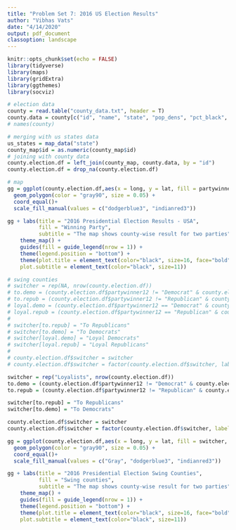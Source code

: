 ```yaml
---
title: "Problem Set 7: 2016 US Election Results"
author: "Vibhas Vats"
date: "4/14/2020"
output: pdf_document
classoption: landscape
---
```


```r
knitr::opts_chunk$set(echo = FALSE)
library(tidyverse)
library(maps)
library(gridExtra)
library(ggthemes)
library(socviz)
```



```r
# election data
county = read.table("county_data.txt", header = T)
county.data = county[c("id", "name", "state", "pop_dens", "pct_black", "census_region","winner", "partywinner16", "partywinner12", "flipped" )]
# names(county)

# merging with us states data 
us_states = map_data("state")
county_map$id = as.numeric(county_map$id)
# joining with county data 
county.election.df = left_join(county_map, county.data, by = "id")
county.election.df = drop_na(county.election.df)
```


```r
# map
gg = ggplot(county.election.df,aes(x = long, y = lat, fill = partywinner16, group = group))+
  geom_polygon(color = "gray90", size = 0.05) + 
  coord_equal()+
  scale_fill_manual(values = c("dodgerblue3", "indianred3"))

gg + labs(title = "2016 Presidential Election Results - USA", 
          fill = "Winning Party", 
          subtitle = "The map shows county-wise result for two parties") +
    theme_map() +
    guides(fill = guide_legend(nrow = 1)) + 
    theme(legend.position = "bottom") + 
    theme(plot.title = element_text(color="black", size=16, face="bold"),
    plot.subtitle = element_text(color="black", size=11))
```



```r
# swing counties 
# switcher = rep(NA, nrow(county.election.df))
# to.demo = (county.election.df$partywinner12 != "Democrat" & county.election.df$partywinner16 == "Democrat")
# to.repub = (county.election.df$partywinner12 != "Republican" & county.election.df$partywinner16 == "Republican")
# loyal.demo = (county.election.df$partywinner12 == "Democrat" & county.election.df$partywinner16 == "Democrat")
# loyal.repub = (county.election.df$partywinner12 == "Republican" & county.election.df$partywinner16 == "Republican")
# 
# switcher[to.repub] = "To Republicans"
# switcher[to.demo] = "To Democrats"
# switcher[loyal.demo] = "Loyal Democrats"
# switcher[loyal.repub] = "Loyal Republicans"
# 
# county.election.df$switcher = switcher
# county.election.df$switcher = factor(county.election.df$switcher, labels = c("Loyal Republicans", "Loyal Democrats", "To Democrats", "To Republicans"))

switcher = rep("Loyalists", nrow(county.election.df))
to.demo = (county.election.df$partywinner12 != "Democrat" & county.election.df$partywinner16 == "Democrat")
to.repub = (county.election.df$partywinner12 != "Republican" & county.election.df$partywinner16 == "Republican")

switcher[to.repub] = "To Republicans"
switcher[to.demo] = "To Democrats"

county.election.df$switcher = switcher
county.election.df$switcher = factor(county.election.df$switcher, labels = c("Loyalists", "To Democrats", "To Republicans"))

gg = ggplot(county.election.df,aes(x = long, y = lat, fill = switcher, group = group))+
  geom_polygon(color = "gray90", size = 0.05) + 
  coord_equal()+
  scale_fill_manual(values = c("Gray", "dodgerblue3", "indianred3"))

gg + labs(title = "2016 Presidential Election Swing Counties", 
          fill = "Swing counties", 
          subtitle = "The map shows county-wise result for two parties") +
    theme_map() +
    guides(fill = guide_legend(nrow = 1)) + 
    theme(legend.position = "bottom") + 
    theme(plot.title = element_text(color="black", size=16, face="bold"),
    plot.subtitle = element_text(color="black", size=11))
```

























